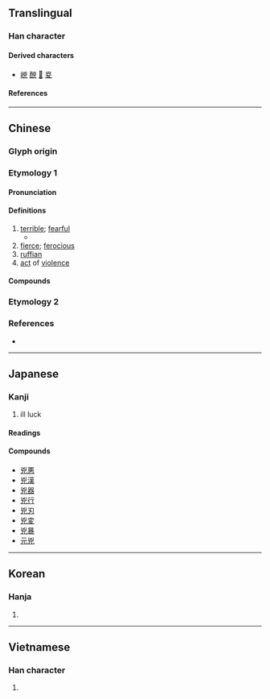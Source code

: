 {{also|凶}}
{{character info}}
==Translingual==

===Han character===
{{Han char|rn=10|rad=儿|as=04|sn=6|four=22217|canj=UKHU|ids=⿱凶儿}}

====Derived characters====
* [[㟅]] [[䣴]] [[𩷇]] [[㚇]]

====References====
{{Han ref|kx=0124.040|dkj=01348|dj=0260.050|hdz=10268.030|uh=5147}}

----

==Chinese==

===Glyph origin===
{{Han etym}}

===Etymology 1===
{{zh-forms|s=凶|t2=凶}}

====Pronunciation====
{{zh-pron
|m=xiōng
|c=hung1
|h=pfs=hiûng
|mn=hiong
|mc=y
|oc=y
|ma=
|cat=a,n
}}

====Definitions====
{{zh-hanzi}}

# [[terrible]]; [[fearful]]
#* {{zh-x|河 內 兇，則 移 其 民 於 河 東，移 其 粟 於 河 內；河 東 兇 亦 然。|If the year be '''bad''' on the inside of the river, I remove as many of the people as I can to the east of the river, and convey grain to the country in the inside. When the year is '''bad''' on the east of the river, I act on the same plan.|ref=Mengzi}}
# [[fierce]]; [[ferocious]]
# [[ruffian]]
# [[act]] of [[violence]]

====Compounds====
{{zh-der|兇手|幫兇|兇猛|兇犯|兇狠|兇惡|兇懼|步步行兇|真兇實犯|緝兇|騁兇騁勢|頂兇|兇殺|兇殘|行兇|兇險}}

===Etymology 2===
{{zh-see|凶|v|bad luck}}

===References===
* {{R:twedu|A00269}}

----

==Japanese==

===Kanji===
{{ja-kanji|grade=|rs=儿04}}

# ill luck

====Readings====
{{ja-readings
|on=きょう
|kun=おそれる
}}

====Compounds====
* [[兇悪]]
* [[兇漢]]
* [[兇器]]
* [[兇行]]
* [[兇刃]]
* [[兇変]]
* [[兇暴]]
* [[元兇]]

----

==Korean==

===Hanja===
{{ko-hanja|흉}}

# {{rfdef|ko|sort=儿04}}

----

==Vietnamese==

===Han character===
{{vi-readings|reading=[[hung]]|rs=儿04}}

# {{rfdef|vi|sort=儿04}}